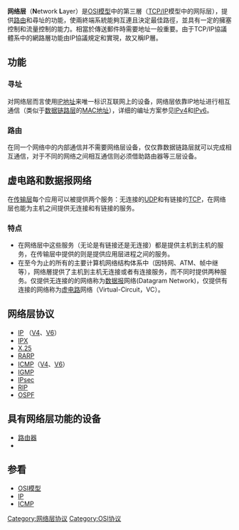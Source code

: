 {{noteTA
|T=zh-hans:网络层; zh-hant:網路層;
|1=zh-hans:应用层; zh-hant:應用層;
|2=zh-hans:表示层; zh-hant:表現層;
|3=zh-hans:会话层; zh-hant:會議層;
|4=zh-hans:传输层; zh-hant:傳輸層;
|5=zh-hans:网络层; zh-hant:網路層;
|6=zh-hans:数据链路层;zh-hk:資料鏈結層;zh-tw:資料連結層;
|7=zh-hans:物理层; zh-hant:實體層;
|G1=IT
|G2=通訊學
}}{{Expand English|Network layer|date=2017年4月}}{{Unreferenced|time=2018-08-14T14:29:42+00:00}}{{OSI模型}}

'''网络层'''（'''N'''etwork '''L'''ayer）是[[OSI模型|OSI模型]]中的第三層（[[TCP/IP协议族|TCP/IP]]模型中的网际层），提供[[路由|路由]]和尋址的功能，使兩終端系統能夠互連且決定最佳路徑，並具有一定的擁塞控制和流量控制的能力。相當於傳送郵件時需要地址一般重要。由于TCP/IP協議體系中的網路層功能由IP協議規定和實現，故又稱IP層。

== 功能 ==
=== 寻址 ===
对网络层而言使用[[IP地址|IP地址]]来唯一标识互联网上的设备，网络层依靠IP地址进行相互通信（类似于[[数据链路层|数据链路层]]的[[MAC地址|MAC地址]]），详细的编址方案参见[[IPv4|IPv4]]和[[IPv6|IPv6]]。

=== 路由 ===
{{Main|路由}}
在同一个网络中的内部通信并不需要网络层设备，仅仅靠数据链路层就可以完成相互通信，对于不同的网络之间相互通信则必须借助路由器等三层设备。

== 虚电路和数据报网络 ==
在[[传输层|传输层]]每个应用可以被提供两个服务：无连接的[[用户数据报协议|UDP]]和有链接的[[传输控制协议|TCP]]，在网络层也能为主机之间提供无连接和有链接的服务。

=== 特点 ===
* 在网络层中这些服务（无论是有链接还是无连接）都是提供主机到主机的服务，在传输层中提供的则是提供应用层进程之间的服务。
* 在至今为止的所有的主要计算机网络结构体系中（因特网、ATM、帧中继等），网络層提供了主机到主机无连接或者有连接服务，而不同时提供两种服务。仅提供无连接的的网络称为[[数据报|数据报]]网络(Datagram Network)，仅提供有连接的网络称为[[虚电路|虚电路]]网络（Virtual-Circuit，VC）。


== 网络层协议 ==
* [[网际协议|IP]] （[[IPv4|V4]]、[[IPv6|V6]]）
* [[IPX|IPX]]
* [[X.25|X.25]]
* [[RARP|RARP]]
* [[ICMP|ICMP]]（[[ICMP|V4]]、[[ICMPv6|V6]]）
* [[IGMP|IGMP]]
* [[IPsec|IPsec]]
* [[路由信息協議|RIP]]
* [[OSPF|OSPF]]

== 具有网络层功能的设备 ==
* [[路由器|路由器]]
* {{le|三层交换机|Layer 3 switch}}

== 参看 ==
* [[OSI模型|OSI模型]]
* [[IP地址|IP]]
* [[ICMP|ICMP]]

[[Category:网络层协议|Category:网络层协议]]
[[Category:OSI协议|Category:OSI协议]]